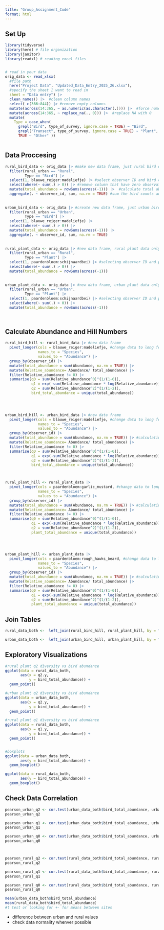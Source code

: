 ```yaml
---
title: "Group_Assignment_Code"
format: html
---
```



## Set Up
```r

library(tidyverse)
library(here) # file organization
library(janitor)
library(readxl) # reading excel files


# read in your data
orig_data <- read_xlsx(
  #file path
  here("Project Data", "Updated_Data_Entry_2025_26.xlsx"),
  #specify the sheet I want to read in
  sheet = "Data entry") |> 
  clean_names() |>  #clean column names
  select(-c(366:844)) |> #remove empty columns
  mutate(across(14:365, ~ as.numeric(as.character(.)))) |>  #force numeric in all species columns, non-numeric become NA
  mutate(across(14:365, ~ replace_na(., 0))) |>  #replace NA with 0
  mutate(
    Type = case_when(
      grepl("Bird", type_of_survey, ignore.case = TRUE) ~ "Bird",
      grepl("Transect", type_of_survey, ignore.case = TRUE) ~ "Plant",
      TRUE ~ "Other" ))



```





## Data Proccesing
```r

rural_bird_data <- orig_data |> #make new data frame, just rural bird data
  filter(rural_urban == "Rural",
         Type == "Bird") |> 
  select(1, blauwe_reiger:madeliefje) |> #select observer ID and bird columns
  select(where(~ sum(.) > 0)) |> #remove column that have zero observations
  mutate(total_abundance = rowSums(across(-1))) |>  #calculate total abundance per survey
  aggregate(. ~ observer_id, sum, na.rm = TRUE) #sum the bird counts and total abundance for each location using observer ID, ie combining bird surveys 0 m + 50 m + 100 m
  
  
urban_bird_data <- orig_data |> #create new data frame, just urban bird surveys
  filter(rural_urban == "Urban",
         Type == "Bird") |> 
  select(1, blauwe_reiger:madeliefje) |> 
  select(where(~ sum(.) > 0)) |> 
  mutate(total_abundance = rowSums(across(-1))) |>  
  aggregate(. ~ observer_id, sum, na.rm = TRUE)
  
 
rural_plant_data <- orig_data |> #new data frame, rural plant data only
  filter(rural_urban == "Rural",
         Type == "Plant") |> 
  select(1, paardenbloem:schijnaardbei) |> #selecting observer ID and plant columns only
  select(where(~ sum(.) > 0)) |> 
  mutate(total_abundance = rowSums(across(-1))) 
    
   
urban_plant_data <- orig_data |> #new data frame, urban plant data only
  filter(rural_urban == "Urban",
         Type == "Plant") |> 
  select(1, paardenbloem:schijnaardbei) |> #selecting observer ID and plant columns only #is this wrong?
  select(where(~ sum(.) > 0)) |> 
  mutate(total_abundance = rowSums(across(-1))) 

  

```


## Calculate Abundance and Hill Numbers 
```r

rural_bird_hill <- rural_bird_data |> #new data frame
  pivot_longer(cols = blauwe_reiger:madeliefje, #change data to long format
               names_to = "Species",
               values_to = "Abundance") |> 
  group_by(observer_id) |> 
  mutate(total_abundance = sum(Abundance, na.rm = TRUE)) |>
  mutate(Relative_abundance= Abundance/ total_abundance) |> 
  filter(Relative_abundance != 0) |> 
  summarise(q0 = sum(Relative_abundance^0)^(1/(1-0)),
            q1 = exp(-sum(Relative_abundance * log(Relative_abundance))),
            q2 = sum(Relative_abundance^2)^(1/(1-2)), 
            bird_total_abundance = unique(total_abundance))
  



urban_bird_hill <- urban_bird_data |> #new data frame
  pivot_longer(cols = blauwe_reiger:madeliefje, #change data to long format, selecting bird columns
               names_to = "Species",
               values_to = "Abundance") |> 
  group_by(observer_id) |> 
  mutate(total_abundance = sum(Abundance, na.rm = TRUE)) |> #calculating total_abundance
  mutate(Relative_abundance= Abundance/ total_abundance) |> 
  filter(Relative_abundance != 0) |> 
  summarise(q0 = sum(Relative_abundance^0)^(1/(1-0)),
            q1 = exp(-sum(Relative_abundance * log(Relative_abundance))),
            q2 = sum(Relative_abundance^2)^(1/(1-2)), 
            bird_total_abundance = unique(total_abundance))



rural_plant_hill <- rural_plant_data |> 
  pivot_longer(cols = paardenbloem:garlic_mustard, #change data to long format, select plant columns
               names_to = "Species",
               values_to = "Abundance") |> 
  group_by(observer_id) |> 
  mutate(total_abundance = sum(Abundance, na.rm = TRUE)) |> #calculating total_abundance
  mutate(Relative_abundance= Abundance/ total_abundance) |> 
  filter(Relative_abundance != 0) |> 
  summarise(q0 = sum(Relative_abundance^0)^(1/(1-0)),
            q1 = exp(-sum(Relative_abundance * log(Relative_abundance))),
            q2 = sum(Relative_abundance^2)^(1/(1-2)), 
            plant_total_abundance = unique(total_abundance))




urban_plant_hill <- urban_plant_data |> 
  pivot_longer(cols = paardenbloem:rough_hawks_beard, #change data to long format, select plant columns
               names_to = "Species",
               values_to = "Abundance") |> 
  group_by(observer_id) |> 
  mutate(total_abundance = sum(Abundance, na.rm = TRUE)) |> #calculating total_abundance
  mutate(Relative_abundance= Abundance/ total_abundance) |> 
  filter(Relative_abundance != 0) |> 
  summarise(q0 = sum(Relative_abundance^0)^(1/(1-0)),
            q1 = exp(-sum(Relative_abundance * log(Relative_abundance))),
            q2 = sum(Relative_abundance^2)^(1/(1-2)), 
            plant_total_abundance = unique(total_abundance))


```


## Join Tables
```r


rural_data_both <-  left_join(rural_bird_hill, rural_plant_hill, by = "observer_id")

urban_data_both <-  left_join(urban_bird_hill, urban_plant_hill, by = "observer_id")


```



## Exploratory Visualizations

```r
#rural plant q2 diversity vs bird abundance
ggplot(data = rural_data_both,
       aes(x = q2.y,
           y = bird_total_abundance)) +
  geom_point()

#urban plant q2 diversity vs bird abundance
ggplot(data = urban_data_both,
       aes(x = q2.y,
           y = bird_total_abundance)) +
  geom_point()

#rural plant q1 diversity vs bird abundance
ggplot(data = rural_data_both,
       aes(x = q1.y,
           y = bird_total_abundance)) +
  geom_point()


#boxplots
ggplot(data = urban_data_both,
       aes(y = bird_total_abundance)) +
  geom_boxplot()

ggplot(data = rural_data_both,
       aes(y = bird_total_abundance)) +
  geom_boxplot()

```


## Check Data Correlation
```r

pearson_urban_q2 <- cor.test(urban_data_both$bird_total_abundance, urban_data_both$q2.y, method = "pearson", use = "complete.obs")
pearson_urban_q2

pearson_urban_q1 <- cor.test(urban_data_both$bird_total_abundance, urban_data_both$q1.y, method = "pearson", use = "complete.obs")
pearson_urban_q1

pearson_urban_q0 <- cor.test(urban_data_both$bird_total_abundance, urban_data_both$q0.y, method = "pearson", use = "complete.obs")
pearson_urban_q0



pearson_rural_q2 <- cor.test(rural_data_both$bird_total_abundance, rural_data_both$q2.y, method = "pearson", use = "complete.obs")
pearson_rural_q2

pearson_rural_q1 <- cor.test(rural_data_both$bird_total_abundance, rural_data_both$q1.y, method = "pearson", use = "complete.obs")
pearson_rural_q1

pearson_rural_q0 <- cor.test(rural_data_both$bird_total_abundance, rural_data_both$q0.y, method = "pearson", use = "complete.obs")
pearson_rural_q0

mean(urban_data_both$bird_total_abundance)
mean(rural_data_both$bird_total_abundance)
#t test or looking for +- for means between sites

```


- difference between urban and rural values
- check data normality whenver possible




